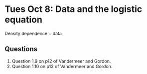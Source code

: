 # Tues Oct 8: Data and the logistic equation

Density dependence + data

## Questions
1. Question 1.9 on p12 of Vandermeer and Gordon.
2. Question 1.10 on p12 of Vandermeer and Gordon.

